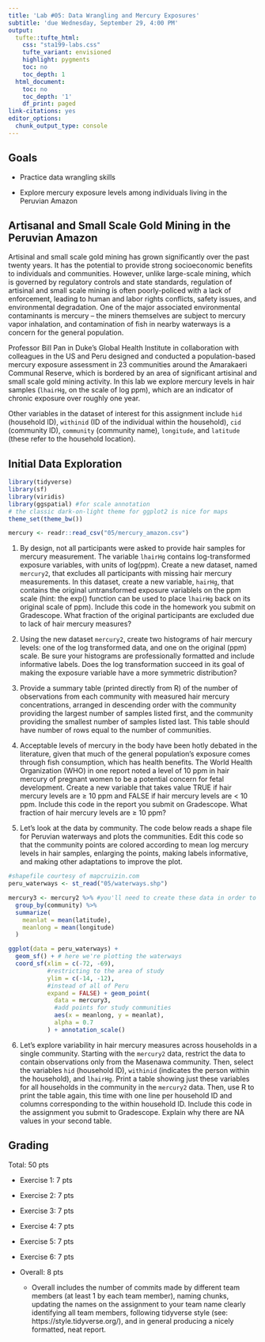 ```yaml
---
title: 'Lab #05: Data Wrangling and Mercury Exposures'
subtitle: 'due Wednesday, September 29, 4:00 PM'
output:
  tufte::tufte_html:    
    css: "sta199-labs.css"
    tufte_variant: envisioned
    highlight: pygments
    toc: no
    toc_depth: 1
  html_document:
    toc: no
    toc_depth: '1'
    df_print: paged
link-citations: yes
editor_options:
  chunk_output_type: console
---
```


## Goals

- Practice data wrangling skills

- Explore mercury exposure levels among individuals living in the Peruvian Amazon 

## Artisanal and Small Scale Gold Mining in the Peruvian Amazon

Artisinal and small scale gold mining has grown significantly over the past twenty years. It has the potential to provide strong socioeconomic benefits to individuals and communities. However, unlike large-scale mining, which is governed by regulatory controls and state standards, regulation of artisinal and small scale mining is often poorly-policed with a lack of enforcement, leading to human and labor rights conflicts, safety issues, and environmental degradation. One of the major associated environmental contaminants is mercury -- the miners themselves are subject to mercury vapor inhalation, and contamination of fish in nearby waterways is a concern for the general population.

Professor Bill Pan in Duke's Global Health Institute in collaboration with colleagues in the US and Peru designed and conducted a population-based mercury exposure assessment in 23 communities around the Amarakaeri Communal Reserve, which is bordered by an area of significant artisinal and small scale gold mining activity. In this lab we explore mercury levels in hair samples (`lhairHg`, on the scale of log ppm), which are an indicator of chronic exposure over roughly one year.

Other variables in the dataset of interest for this assignment include `hid` (household ID), `withinid` (ID of the individual within the household), `cid` (community ID), `community` (community name), `longitude`, and `latitude` (these refer to the household location).

## Initial Data Exploration

```r
library(tidyverse)
library(sf)
library(viridis)
library(ggspatial) #for scale annotation
# the classic dark-on-light theme for ggplot2 is nice for maps
theme_set(theme_bw())

mercury <- readr::read_csv("05/mercury_amazon.csv")

```


1. By design, not all participants were asked to provide hair samples for mercury measurement. The variable `lhairHg` contains log-transformed exposure variables, with units of log(ppm). Create a new dataset, named `mercury2`, that excludes all participants with missing hair mercury measurements. In this dataset, create a new variable, `hairHg`, that contains the original untransformed exposure variablels on the ppm scale (hint: the exp() function can be used to place `lhairHg` back on its original scale of ppm).  Include this code in the homework you submit on Gradescope. What fraction of the original participants are excluded due to lack of hair mercury measures?

2. Using the new dataset `mercury2`, create two histograms of hair mercury levels: one of the log transformed data, and one on  the original (ppm) scale. Be sure your histograms are professionally formatted and include informative labels. Does the log transformation succeed in its goal of making the exposure variable have a more symmetric distribution?


3. Provide a summary table (printed directly from R) of the number of observations from each community with measured hair mercury concentrations, arranged in descending order with the community providing the largest number of samples listed first, and the community providing the smallest number of samples listed last. This table should have number of rows equal to the number of communities.

4. Acceptable levels of mercury in the body have been hotly debated in the literature, given that much of the general population's exposure comes through fish consumption, which has health benefits. The World Health Organization (WHO) in one report noted a level of 10 ppm in hair mercury of pregnant women to be a potential concern for fetal development. Create a new variable that takes value TRUE if hair mercury levels are $\geq$ 10 ppm and FALSE if hair mercury levels are < 10 ppm. Include this code in the report you submit on Gradescope. What fraction of hair mercury levels are $\geq$ 10 ppm?



5. Let's look at the data by community.  The code below reads a shape file for Peruvian waterways and plots the communities. Edit this code so that the community points are colored according to mean log mercury levels in hair samples, enlarging the points, making labels informative, and making other adaptations to improve the plot.

```r
#shapefile courtesy of mapcruizin.com
peru_waterways <- st_read("05/waterways.shp")

mercury3 <- mercury2 %>% #you'll need to create these data in order to run this chunk
  group_by(community) %>%
  summarize(
    meanlat = mean(latitude),
    meanlong = mean(longitude)
  )

ggplot(data = peru_waterways) +
  geom_sf() + # here we're plotting the waterways
  coord_sf(xlim = c(-72, -69),
           #restricting to the area of study
           ylim = c(-14, -12),
           #instead of all of Peru
           expand = FALSE) + geom_point(
             data = mercury3,
             #add points for study communities
             aes(x = meanlong, y = meanlat),
             alpha = 0.7
           ) + annotation_scale()

```

6. Let's explore variability in hair mercury measures across households in a single community. Starting with the `mercury2` data, restrict the data to contain observations only from the Masenawa community. Then, select the variables `hid` (household ID), `withinid` (indicates the person within the household), and `lhairHg`. Print a table showing just these variables for all households in the community in the `mercury2` data. Then, use R to print the table again, this time with one line per household ID and columns corresponding to the within household ID. Include this code in the assignment you submit to Gradescope. Explain why there are NA values in your second table.





## Grading
Total: 50 pts

- Exercise 1: 7 pts
- Exercise 2: 7 pts
- Exercise 3: 7 pts
- Exercise 4: 7 pts
- Exercise 5: 7 pts
- Exercise 6: 7 pts
- Overall:  8 pts

  - Overall includes the number of commits made by different team members (at least 1 by each team member), naming chunks, updating the names on the assignment to your team name clearly identifying all team members, following tidyverse style (see: https://style.tidyverse.org/), and in general producing a nicely formatted, neat report. 